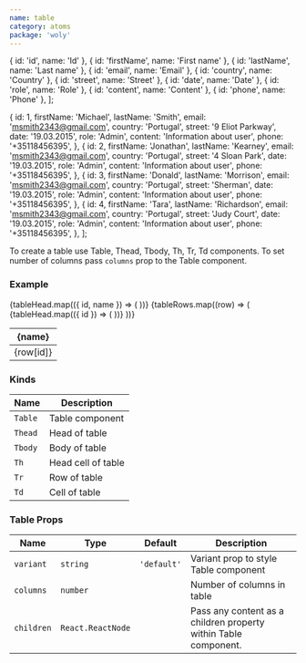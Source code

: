 ```yaml
---
name: table
category: atoms
package: 'woly'
---
```



  { id: 'id', name: 'Id' },
  { id: 'firstName', name: 'First name' },
  { id: 'lastName', name: 'Last name' },
  { id: 'email', name: 'Email' },
  { id: 'country', name: 'Country' },
  { id: 'street', name: 'Street' },
  { id: 'date', name: 'Date' },
  { id: 'role', name: 'Role' },
  { id: 'content', name: 'Content' },
  { id: 'phone', name: 'Phone' },
];

  {
    id: 1,
    firstName: 'Michael',
    lastName: 'Smith',
    email: 'msmith2343@gmail.com',
    country: 'Portugal',
    street: '9 Eliot Parkway',
    date: '19.03.2015',
    role: 'Admin',
    content: 'Information about user',
    phone: '+35118456395',
  },
  {
    id: 2,
    firstName: 'Jonathan',
    lastName: 'Kearney',
    email: 'msmith2343@gmail.com',
    country: 'Portugal',
    street: '4 Sloan Park',
    date: '19.03.2015',
    role: 'Admin',
    content: 'Information about user',
    phone: '+35118456395',
  },
  {
    id: 3,
    firstName: 'Donald',
    lastName: 'Morrison',
    email: 'msmith2343@gmail.com',
    country: 'Portugal',
    street: 'Sherman',
    date: '19.03.2015',
    role: 'Admin',
    content: 'Information about user',
    phone: '+35118456395',
  },
  {
    id: 4,
    firstName: 'Tara',
    lastName: 'Richardson',
    email: 'msmith2343@gmail.com',
    country: 'Portugal',
    street: 'Judy Court',
    date: '19.03.2015',
    role: 'Admin',
    content: 'Information about user',
    phone: '+35118456395',
  },
];

To create a table use Table, Thead, Tbody, Th, Tr, Td components.
To set number of columns pass `columns` prop to the Table component.

### Example

<Playground>
  <block.L style={{ background: '#f5f5f5', padding: '20px' }}>
    <Table columns={tableHead.length} variant="primary">
      <Thead>
        <Tr>
          {tableHead.map(({ id, name }) => (
            <Th key={id}>{name}</Th>
          ))}
        </Tr>
      </Thead>
      <Tbody>
        {tableRows.map((row) => (
          <Tr>
            {tableHead.map(({ id }) => (
              <Td key={id}>{row[id]}</Td>
            ))}
          </Tr>
        ))}
      </Tbody>
    </Table>
  </block.L>
</Playground>

### Kinds

| Name    | Description        |
| ------- | ------------------ |
| `Table` | Table component    |
| `Thead` | Head of table      |
| `Tbody` | Body of table      |
| `Th`    | Head cell of table |
| `Tr`    | Row of table       |
| `Td`    | Cell of table      |

### Table Props

| Name       | Type              | Default     | Description                                                     |
| ---------- | ----------------- | ----------- | --------------------------------------------------------------- |
| `variant`  | `string`          | `'default'` | Variant prop to style Table component                           |
| `columns`  | `number`          |             | Number of columns in table                                      |
| `children` | `React.ReactNode` |             | Pass any content as a children property within Table component. |
